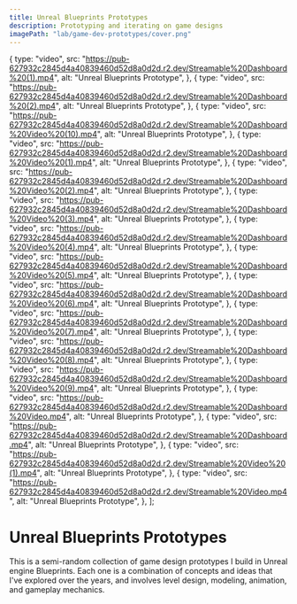 ```yaml
---
title: Unreal Blueprints Prototypes
description: Prototyping and iterating on game designs
imagePath: "lab/game-dev-prototypes/cover.png"
---
```


  {
    type: "video",
    src: "https://pub-627932c2845d4a40839460d52d8a0d2d.r2.dev/Streamable%20Dashboard%20(1).mp4",
    alt: "Unreal Blueprints Prototype",
  },
  {
    type: "video",
    src: "https://pub-627932c2845d4a40839460d52d8a0d2d.r2.dev/Streamable%20Dashboard%20(2).mp4",
    alt: "Unreal Blueprints Prototype",
  },
  {
    type: "video",
    src: "https://pub-627932c2845d4a40839460d52d8a0d2d.r2.dev/Streamable%20Dashboard%20Video%20(10).mp4",
    alt: "Unreal Blueprints Prototype",
  },
  {
    type: "video",
    src: "https://pub-627932c2845d4a40839460d52d8a0d2d.r2.dev/Streamable%20Dashboard%20Video%20(1).mp4",
    alt: "Unreal Blueprints Prototype",
  },
  {
    type: "video",
    src: "https://pub-627932c2845d4a40839460d52d8a0d2d.r2.dev/Streamable%20Dashboard%20Video%20(2).mp4",
    alt: "Unreal Blueprints Prototype",
  },
  {
    type: "video",
    src: "https://pub-627932c2845d4a40839460d52d8a0d2d.r2.dev/Streamable%20Dashboard%20Video%20(3).mp4",
    alt: "Unreal Blueprints Prototype",
  },
  {
    type: "video",
    src: "https://pub-627932c2845d4a40839460d52d8a0d2d.r2.dev/Streamable%20Dashboard%20Video%20(4).mp4",
    alt: "Unreal Blueprints Prototype",
  },
  {
    type: "video",
    src: "https://pub-627932c2845d4a40839460d52d8a0d2d.r2.dev/Streamable%20Dashboard%20Video%20(5).mp4",
    alt: "Unreal Blueprints Prototype",
  },
  {
    type: "video",
    src: "https://pub-627932c2845d4a40839460d52d8a0d2d.r2.dev/Streamable%20Dashboard%20Video%20(6).mp4",
    alt: "Unreal Blueprints Prototype",
  },
  {
    type: "video",
    src: "https://pub-627932c2845d4a40839460d52d8a0d2d.r2.dev/Streamable%20Dashboard%20Video%20(7).mp4",
    alt: "Unreal Blueprints Prototype",
  },
  {
    type: "video",
    src: "https://pub-627932c2845d4a40839460d52d8a0d2d.r2.dev/Streamable%20Dashboard%20Video%20(8).mp4",
    alt: "Unreal Blueprints Prototype",
  },
  {
    type: "video",
    src: "https://pub-627932c2845d4a40839460d52d8a0d2d.r2.dev/Streamable%20Dashboard%20Video%20(9).mp4",
    alt: "Unreal Blueprints Prototype",
  },
  {
    type: "video",
    src: "https://pub-627932c2845d4a40839460d52d8a0d2d.r2.dev/Streamable%20Dashboard%20Video.mp4",
    alt: "Unreal Blueprints Prototype",
  },
  {
    type: "video",
    src: "https://pub-627932c2845d4a40839460d52d8a0d2d.r2.dev/Streamable%20Dashboard.mp4",
    alt: "Unreal Blueprints Prototype",
  },
  {
    type: "video",
    src: "https://pub-627932c2845d4a40839460d52d8a0d2d.r2.dev/Streamable%20Video%20(1).mp4",
    alt: "Unreal Blueprints Prototype",
  },
  {
    type: "video",
    src: "https://pub-627932c2845d4a40839460d52d8a0d2d.r2.dev/Streamable%20Video.mp4",
    alt: "Unreal Blueprints Prototype",
  },
];

# Unreal Blueprints Prototypes

This is a semi-random collection of game design prototypes I build in Unreal engine Blueprints. Each one is a combination of concepts and ideas that I've explored over the years, and involves level design, modeling, animation, and gameplay mechanics.

<Gallery items={GALLERY} />
